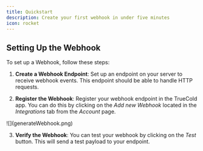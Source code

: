 ```yaml
---
title: Quickstart
description: Create your first webhook in under five minutes
icon: rocket
---
```


## Setting Up the Webhook

To set up a Webhook, follow these steps:

1. **Create a Webhook Endpoint**: Set up an endpoint on your server to receive webhook events. This endpoint should be able to handle HTTP requests.

2. **Register the Webhook**: Register your webhook endpoint in the TrueCold app. You can do this by clicking on the *Add new Webhook* located in the *Integrations* tab from the *Account* page.

<Frame caption="Generating a new webhook on TrueCold in the Account page">
  ![](generateWebhook.png)
</Frame>

3. **Verify the Webhook**: You can test your webhook by clicking on the *Test* button. This will send a test payload to your endpoint.